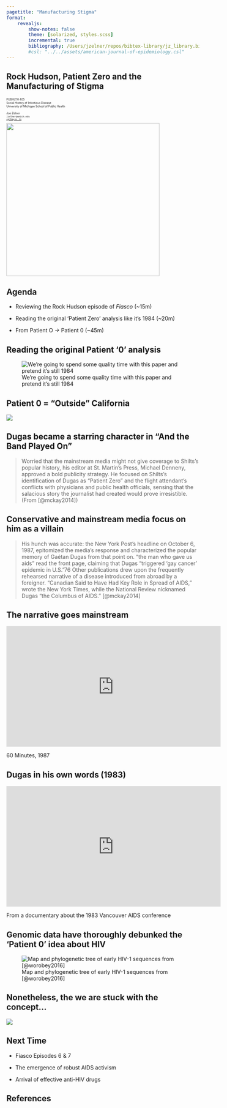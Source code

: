 ```yaml
---
pagetitle: "Manufacturing Stigma"
format: 
    revealjs:
        show-notes: false
        theme: [solarized, styles.scss]
        incremental: true
        bibliography: /Users/jzelner/repos/bibtex-library/jz_library.bib
        #csl: "../../assets/american-journal-of-epidemiology.csl"
---
```


## Rock Hudson, Patient Zero and the Manufacturing of Stigma

<div class="paddeddiv">
  <p style="font-size:0.5em; text-align: left;">
      PUBHLTH 405  
      Social History of Infectious Disease  
      University of Michigan School of Public Health
      <br><br>
      Jon Zelner  
      `jzelner@umich.edu`  
      [`epibayes.io`](https://epibayes.io) 
    </p>
</div>

<div class="itemr" id="footerDiv"><img id="footerImg" src="../images/epid_logo.png" width="400"></div>


## Agenda

- Reviewing the Rock Hudson episode of *Fiasco* (~15m)

- Reading the original <span class="alert">'Patient Zero'</span> analysis like it's 1984 (~20m)

- From Patient O $\to$ Patient 0 (~45m)

## Reading the original Patient '0' analysis

![We're going to spend some quality time with this paper and pretend it's still 1984](../images/20221115152839.png)  

## Patient 0 = "Outside" California

![](../images/20221115153024.png)  

## Dugas became a starring character in "And the Band Played On"

> Worried that the mainstream media might not give coverage to Shilts’s popular history, his editor at St. Martin’s Press, Michael Denneny, approved a bold publicity strategy. He focused on Shilts’s identification of Dugas as “Patient Zero” and the flight attendant’s <span class="alert">conflicts with physicians and public health officials</span>, sensing that the salacious story the journalist had created would prove irresistible. (From [@mckay2014])

## Conservative and mainstream media focus on him as a villain

> His hunch was accurate: the New York Post’s headline on October 6, 1987, epitomized the media’s response and characterized the popular memory of Gaétan Dugas from that point on. “the man who gave us aids” read the front page, claiming that Dugas “triggered ‘gay cancer’ epidemic in U.S.”76 Other publications drew upon the frequently rehearsed narrative of a disease introduced from abroad by a foreigner. “Canadian Said to Have Had Key Role in Spread of AIDS,” wrote the New York Times, while the National Review nicknamed Dugas “the Columbus of AIDS." [@mckay2014]

## The narrative goes <span class="alert">mainstream</span>

<iframe width="560" height="315" src="https://www.youtube.com/embed/G6YOoamYCfI" title="YouTube video player" frameborder="0" allow="accelerometer; autoplay; clipboard-write; encrypted-media; gyroscope; picture-in-picture" allowfullscreen></iframe>

60 Minutes, 1987

## Dugas in his own words (1983)

<iframe width="560" height="315" src="https://www.youtube.com/embed/f5wJXYxNu88?start=345" title="YouTube video player" frameborder="0" allow="accelerometer; autoplay; clipboard-write; encrypted-media; gyroscope; picture-in-picture" allowfullscreen></iframe>

From a documentary about the 1983 Vancouver AIDS conference

## Genomic data have thoroughly debunked the 'Patient 0' idea about HIV

![Map and phylogenetic tree of early HIV-1 sequences from [@worobey2016]](../images/20221115151956.png)  

## Nonetheless, the we are stuck with the concept...

![](../images/20221115151346.png)  

## Next Time

- Fiasco Episodes 6 & 7

- The emergence of robust AIDS activism 

- Arrival of effective anti-HIV drugs

## References